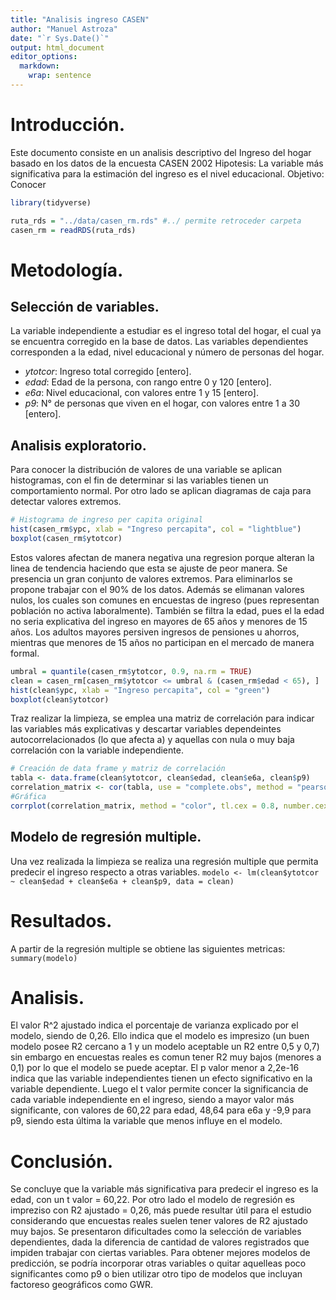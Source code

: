 ```yaml
---
title: "Analisis ingreso CASEN"
author: "Manuel Astroza"
date: "`r Sys.Date()`"
output: html_document
editor_options: 
  markdown: 
    wrap: sentence
---
```


# Introducción.

Este documento consiste en un analisis descriptivo del Ingreso del hogar basado en los datos de la encuesta CASEN 2002 Hipotesis: La variable más significativa para la estimación del ingreso es el nivel educacional.
Objetivo: Conocer

```r
library(tidyverse)
```

```r
ruta_rds = "../data/casen_rm.rds" #../ permite retroceder carpeta
casen_rm = readRDS(ruta_rds)
```

# Metodología.

## Selección de variables.

La variable independiente a estudiar es el ingreso total del hogar, el cual ya se encuentra corregido en la base de datos.
Las variables dependientes corresponden a la edad, nivel educacional y número de personas del hogar.

-   *ytotcor*: Ingreso total corregido [entero].
-   *edad*: Edad de la persona, con rango entre 0 y 120 [entero].
-   *e6a*: Nivel educacional, con valores entre 1 y 15 [entero].
-   *p9*: N° de personas que viven en el hogar, con valores entre 1 a 30 [entero].

## Analisis exploratorio.

Para conocer la distribución de valores de una variable se aplican histogramas, con el fin de determinar si las variables tienen un comportamiento normal.
Por otro lado se aplican diagramas de caja para detectar valores extremos.

```r
# Histograma de ingreso per capita original
hist(casen_rm$ypc, xlab = "Ingreso percapita", col = "lightblue")
boxplot(casen_rm$ytotcor)
```

Estos valores afectan de manera negativa una regresion porque alteran la linea de tendencia haciendo que esta se ajuste de peor manera.
Se presencia un gran conjunto de valores extremos.
Para eliminarlos se propone trabajar con el 90% de los datos.
Además se elimanan valores nulos, los cuales son comunes en encuestas de ingreso (pues representan población no activa laboralmente).
También se filtra la edad, pues el la edad no seria explicativa del ingreso en mayores de 65 años y menores de 15 años.
Los adultos mayores persiven ingresos de pensiones u ahorros, mientras que menores de 15 años no participan en el mercado de manera formal.

```r
umbral = quantile(casen_rm$ytotcor, 0.9, na.rm = TRUE)
clean = casen_rm[casen_rm$ytotcor <= umbral & (casen_rm$edad < 65), ]
hist(clean$ypc, xlab = "Ingreso percapita", col = "green")
boxplot(clean$ytotcor)
```

Traz realizar la limpieza, se emplea una matriz de correlación para indicar las variables más explicativas y descartar variables dependeintes autocorrelacionados (lo que afecta a) y aquellas con nula o muy baja correlación con la variable independiente.

```r
# Creación de data frame y matriz de correlación
tabla <- data.frame(clean$ytotcor, clean$edad, clean$e6a, clean$p9)
correlation_matrix <- cor(tabla, use = "complete.obs", method = "pearson")
#Gráfica
corrplot(correlation_matrix, method = "color", tl.cex = 0.8, number.cex = 0.7)
```

## Modelo de regresión multiple.

Una vez realizada la limpieza se realiza una regresión multiple que permita predecir el ingreso respecto a otras variables.
`modelo <- lm(clean$ytotcor ~ clean$edad + clean$e6a + clean$p9, data = clean)`

# Resultados.

A partir de la regresión multiple se obtiene las siguientes metricas: `summary(modelo)`

# Analisis.

El valor R\^2 ajustado indica el porcentaje de varianza explicado por el modelo, siendo de 0,26.
Ello indica que el modelo es impresizo (un buen modelo posee R2 cercano a 1 y un modelo aceptable un R2 entre 0,5 y 0,7) sin embargo en encuestas reales es comun tener R2 muy bajos (menores a 0,1) por lo que el modelo se puede aceptar.
El p valor menor a 2,2e-16 indica que las variable independientes tienen un efecto significativo en la variable dependiente.
Luego el t valor permite concer la significancia de cada variable independiente en el ingreso, siendo a mayor valor más significante, con valores de 60,22 para edad, 48,64 para e6a y -9,9 para p9, siendo esta última la variable que menos influye en el modelo.

# Conclusión.

Se concluye que la variable más significativa para predecir el ingreso es la edad, con un t valor = 60,22.
Por otro lado el modelo de regresión es impreziso con R2 ajustado = 0,26, más puede resultar útil para el estudio considerando que encuestas reales suelen tener valores de R2 ajustado muy bajos.
Se presentaron dificultades como la selección de variables dependientes, dada la diferencia de cantidad de valores registrados que impiden trabajar con ciertas variables.
Para obtener mejores modelos de predicción, se podría incorporar otras variables o quitar aquelleas poco significantes como p9 o bien utilizar otro tipo de modelos que incluyan factoreso geográficos como GWR.
